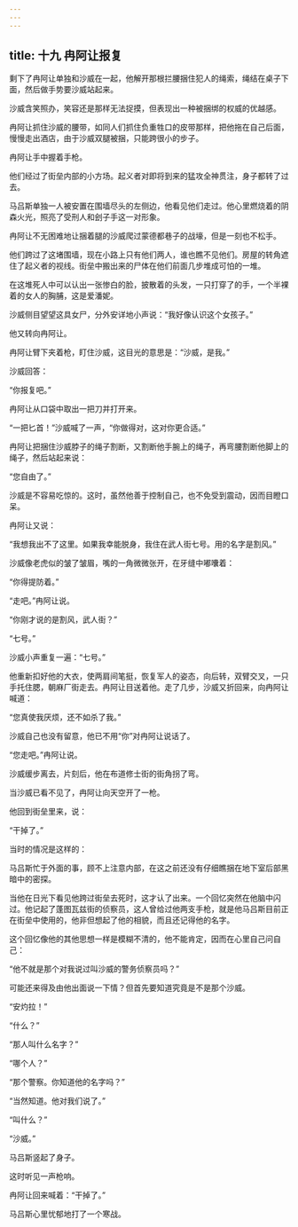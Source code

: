 ```yaml
---
---
---
```

title: 十九 冉阿让报复
---




剩下了冉阿让单独和沙威在一起，他解开那根拦腰捆住犯人的绳索，绳结在桌子下面，然后做手势要沙威站起来。

沙威含笑照办，笑容还是那样无法捉摸，但表现出一种被捆绑的权威的优越感。

冉阿让抓住沙威的腰带，如同人们抓住负重牲口的皮带那样，把他拖在自己后面，慢慢走出酒店，由于沙威双腿被捆，只能跨很小的步子。

冉阿让手中握着手枪。

他们经过了街垒内部的小方场。起义者对即将到来的猛攻全神贯注，身子都转了过去。

马吕斯单独一人被安置在围墙尽头的左侧边，他看见他们走过。他心里燃烧着的阴森火光，照亮了受刑人和刽子手这一对形象。

冉阿让不无困难地让捆着腿的沙威爬过蒙德都巷子的战壕，但是一刻也不松手。

他们跨过了这堵围墙，现在小路上只有他们两人，谁也瞧不见他们。房屋的转角遮住了起义者的视线。街垒中搬出来的尸体在他们前面几步堆成可怕的一堆。

在这堆死人中可以认出一张惨白的脸，披散着的头发，一只打穿了的手，一个半裸着的女人的胸脯，这是爱潘妮。

沙威侧目望望这具女尸，分外安详地小声说：“我好像认识这个女孩子。”

他又转向冉阿让。

冉阿让臂下夹着枪，盯住沙威，这目光的意思是：“沙威，是我。”

沙威回答：

“你报复吧。”

冉阿让从口袋中取出一把刀并打开来。

“一把匕首！”沙威喊了一声，“你做得对，这对你更合适。”

冉阿让把捆住沙威脖子的绳子割断，又割断他手腕上的绳子，再弯腰割断他脚上的绳子，然后站起来说：

“您自由了。”

沙威是不容易吃惊的。这时，虽然他善于控制自己，也不免受到震动，因而目瞪口呆。

冉阿让又说：

“我想我出不了这里。如果我幸能脱身，我住在武人街七号。用的名字是割风。”

沙威像老虎似的皱了皱眉，嘴的一角微微张开，在牙缝中嘟囔着：

“你得提防着。”

“走吧。”冉阿让说。

“你刚才说的是割风，武人街？”

“七号。”

沙威小声重复一遍：“七号。”

他重新扣好他的大衣，使两肩间笔挺，恢复军人的姿态，向后转，双臂交叉，一只手托住腮，朝麻厂街走去。冉阿让目送着他。走了几步，沙威又折回来，向冉阿让喊道：

“您真使我厌烦，还不如杀了我。”

沙威自己也没有留意，他已不用“你”对冉阿让说话了。

“您走吧。”冉阿让说。

沙威缓步离去，片刻后，他在布道修士街的街角拐了弯。

当沙威已看不见了，冉阿让向天空开了一枪。

他回到街垒里来，说：

“干掉了。”

当时的情况是这样的：

马吕斯忙于外面的事，顾不上注意内部，在这之前还没有仔细瞧捆在地下室后部黑暗中的密探。

当他在日光下看见他跨过街垒去死时，这才认了出来。一个回忆突然在他脑中闪过。他记起了蓬图瓦兹街的侦察员，这人曾给过他两支手枪，就是他马吕斯目前正在街垒中使用的，他非但想起了他的相貌，而且还记得他的名字。

这个回忆像他的其他思想一样是模糊不清的，他不能肯定，因而在心里自己问自己：

“他不就是那个对我说过叫沙威的警务侦察员吗？”

可能还来得及由他出面说一下情？但首先要知道究竟是不是那个沙威。

“安灼拉！”

“什么？”

“那人叫什么名字？”

“哪个人？”

“那个警察。你知道他的名字吗？”

“当然知道。他对我们说了。”

“叫什么？”

“沙威。”

马吕斯竖起了身子。

这时听见一声枪响。

冉阿让回来喊着：“干掉了。”

马吕斯心里忧郁地打了一个寒战。
